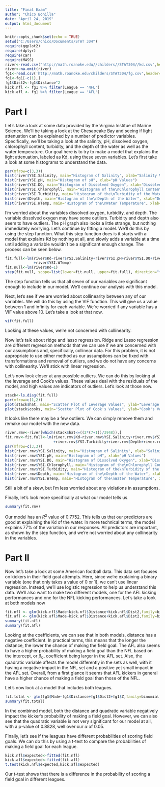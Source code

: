 ---
title: "Final Exam"
author: "Chico Bonilla"
date: "April 24, 2019"
output: html_document
---

```{r setup, include=FALSE}
knitr::opts_chunk$set(echo = TRUE)
setwd("C:/Users/chico/Documents/STAT 304")
require(ggplot2)
require(dplyr)
require(car)
require(MASS)
river<-read.csv("http://math.roanoke.edu//childers//STAT304//kd.csv",header=T)
river<-na.omit(river)
fg1<-read.csv('http://math.roanoke.edu/childers/STAT304/fg.csv',header=T)
fg1<-fg1[-c(1),]
fg1$Dist2<-fg1$Distance^2
kick.nfl <- fg1 %>% filter(League == 'NFL')
kick.afl <- fg1 %>% filter(League == 'AFL')
```

# Part I

Let's take a look at some data provided by the Virginia Institue of Marine Science. We'll be taking a look at the Chesapeake Bay and seeing if light attenuation can be explained by a number of predictor variables. Specifically, we'll be taking a look at the salinity, pH, dissolved oxygen, chlorophyll content, turbidity, and the depth of the water as well as the water temperature. Our goal here is to try to make a model that explains the light attenuation, labeled as Kd, using these seven variables. Let's first take a look at some histograms to understand the data.

```{r echo=FALSE}
par(mfrow=c(3,3))
hist(river$YSI.Salinity, main="Histogram of Salinity", xlab="Salinity Values")
hist(river$YSI.pH, main="Histogram of pH", xlab="pH Values")
hist(river$YSI.DO, main="Histogram of Dissolved Oxygen", xlab="Dissolved Oxygen Values")
hist(river$YSI.Chlorophyll, main="Histogram of the\nChlorophyll Content", xlab="Chlorophyll Content")
hist(river$YSI.Turbidity, main="Histogram of the\nTurbidity of the Water", xlab="Turbidity Level")
hist(river$Depth, main="Histogram of the\nDepth of the Water", xlab="Depth")
hist(river$YSI.WTemp, main="Histogram of the\nWater Temperature", xlab="Temperature")
```

I'm worried about the variables dissolved oxygen, turbidity, and depth. The variable dissolved oxygen may have some outliers. Turbidity and depth also seem to have outliers. The pH graph also looks a little strange, but nothing immediately worrying. Let's continue by fitting a model. We'll do this by using the step function. What this step function does is it starts with a model that explains Kd by nothing at all, and slowly adds a variable at a time until adding a variable wouldn't be a significant enough change. The process can be seen below.

```{r echo=FALSE}
fit.full<-lm(river$Kd~river$YSI.Salinity+river$YSI.pH+river$YSI.DO+river$YSI.Chlorophyll+river$YSI.Turbidity+river$Depth
             +river$YSI.WTemp)
fit.null<-lm(river$Kd~1)
step(fit.null, scope=list(lower=fit.null, upper=fit.full), direction="forward")
```

The step function tells us that all seven of our variables are significant enough to include in our model. We'll continue our analysis with this model.

Next, let's see if we are worried about collinearity between any of our variables. We will do this by using the VIF function. This will give us a value between 1 and infinity for each variable. We're worried if any variable has a VIF value above 10. Let's take a look at that now.

```{r echo=FALSE}
vif(fit.full)
```

Looking at these values, we're not concerned with collinearity.

Now let's talk about ridge and lasso regression. Ridge and Lasso regression are different regression methods that we can use if we are concerned with our assumptions and, specifically, collinear data. For this problem, it is not appropriate to use either method as our assumptions can be fixed with transformations and removal of outliers, and we do not have any concerns with collinearity. We'll stick with linear regression.

Let's now look closer at any possible outliers. We can do this by looking at the leverage and Cook's values. These values deal with the residuals of the model, and high values are indicators of outliers. Let's look at those now.

```{r echo=FALSE}
stack<-ls.diag(fit.full)
par(mfrow=c(1,2))
plot(stack$hat, main="Scatter Plot of Leverage Values", ylab="Leverage Value")
plot(stack$cooks, main="Scatter Plot of Cook's Values", ylab="Cook's Value")
```

It looks like there may be a few outliers. We can simply remove them and remake our model with the new data.

```{r echo=FALSE}
river.rmv<-river[which(stack$hat<=((2*(7+1))/3948)),]
fit.rmv<-fit.full<-lm(river.rmv$Kd~river.rmv$YSI.Salinity+river.rmv$YSI.pH+river.rmv$YSI.DO+river.rmv$YSI.Chlorophyll
                      +river.rmv$YSI.Turbidity+river.rmv$Depth+river.rmv$YSI.WTemp)
par(mfrow=c(3,3))
hist(river.rmv$YSI.Salinity, main="Histogram of Salinity", xlab="Salinity Values")
hist(river.rmv$YSI.pH, main="Histogram of pH", xlab="pH Values")
hist(river.rmv$YSI.DO, main="Histogram of Dissolved Oxygen", xlab="Dissolved Oxygen Values")
hist(river.rmv$YSI.Chlorophyll, main="Histogram of the\nChlorophyll Content", xlab="Chlorophyll Content")
hist(river.rmv$YSI.Turbidity, main="Histogram of the\nTurbidity of the Water", xlab="Turbidity Level")
hist(river.rmv$Depth, main="Histogram of the\nDepth of the Water", xlab="Depth")
hist(river.rmv$YSI.WTemp, main="Histogram of the\nWater Temperature", xlab="Temperature")
```

Still a bit of a skew, but I'm less worried about any violations in assumptions.

Finally, let's look more specifically at what our model tells us.

```{r echo=FALSE}
summary(fit.rmv)
```

Our model has an $R^2$ value of 0.7752. This tells us that our predictors are good at explaining the Kd of the water. In more technical terms, the model explains 77% of the variation in our responses. All predictors are important, as shown by the step function, and we're not worried about any collinearity in the variables.

# Part II

Now let's take a look at some American football data. This data set focuses on kickers in their field goal attempts. Here, since we're explaining a binary variable (one that only takes a value of 0 or 1), we can't use linear regression. Instead, we'll use logistic regression to help us understand this data. We'll also want to make two different models, one for the AFL kicking performances and one for the NFL kicking performances. Let's take a look at both models now

```{r echo=FALSE}
fit.nfl <- glm(kick.nfl$Made~kick.nfl$Distance+kick.nfl$Dist2,family=binomial)
fit.afl <- glm(kick.afl$Made~kick.afl$Distance+kick.afl$Dist2,family=binomial)
summary(fit.nfl)
summary(fit.afl)
```

Looking at the coefficients, we can see that in both models, distance has a negative coefficient. In practical terms, this means that the longer the distance, the lower the chance of making the field goal. The AFL also seems to have a higher probability of making a field goal than the NFL based on the intercept, or $\beta_0$, coefficient being larger in the AFL set. Also, the quadratic variable affects the model differently in the sets as well, with it having a negative impact in the NFL set and a positive yet small impact in the AFL set. Overall, from a first glance it seems that AFL kickers in general have a higher chance of making a field goal than those of the NFL.

Let's now look at a model that includes both leagues.

```{r echo=FALSE}
fit.total <- glm(fg1$Made~fg1$Distance+fg1$Dist2+fg1$Z,family=binomial)
summary(fit.total)
```

In the combined model, both the distance and quadratic variable negatively impact the kicker's probability of making a field goal. However, we can also see that the quadratic variable is not very significant for our model at all, with a p-value of 0.8828, well over our $\alpha$ of $0.05$.

Finally, let's see if the leagues have different probabilities of scoring field goals. We can do this by using a t-test to compare the probabilities of making a field goal for each league.

```{r echo=FALSE}
kick.nfl$expected<-fitted(fit.nfl)
kick.afl$expected<-fitted(fit.afl)
t.test(kick.nfl$expected,kick.afl$expected)
```

Our t-test shows that there is a difference in the probability of scoring a field goal in different leagues.